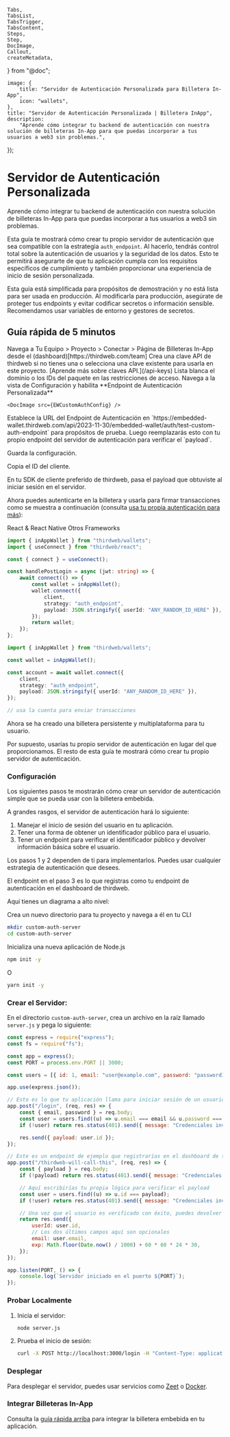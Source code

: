 	Tabs,
	TabsList,
	TabsTrigger,
	TabsContent,
	Steps,
	Step,
	DocImage,
	Callout,
	createMetadata,
} from "@doc";

	image: {
		title: "Servidor de Autenticación Personalizada para Billetera In-App",
		icon: "wallets",
	},
	title: "Servidor de Autenticación Personalizada | Billetera InApp",
	description:
		"Aprende cómo integrar tu backend de autenticación con nuestra solución de billeteras In-App para que puedas incorporar a tus usuarios a web3 sin problemas.",
});

# Servidor de Autenticación Personalizada

Aprende cómo integrar tu backend de autenticación con nuestra solución de billeteras In-App para que puedas incorporar a tus usuarios a web3 sin problemas.

Esta guía te mostrará cómo crear tu propio servidor de autenticación que sea compatible con la estrategia `auth_endpoint`. Al hacerlo, tendrás control total sobre la autenticación de usuarios y la seguridad de los datos. Esto te permitirá asegurarte de que tu aplicación cumpla con los requisitos específicos de cumplimiento y también proporcionar una experiencia de inicio de sesión personalizada.

<Callout variant="warning" title="Seguridad">
	Esta guía está simplificada para propósitos de demostración y no está lista para ser usada en producción. Al modificarla para producción, asegúrate de proteger tus endpoints y evitar codificar secretos o información sensible. Recomendamos usar variables de entorno y gestores de secretos.
</Callout>

## Guía rápida de 5 minutos

<Steps>

<Step>
	Navega a Tu Equipo > Proyecto > Conectar > Página de Billeteras In-App desde el (dashboard)[https://thirdweb.com/team]
</Step>

<Step>
	Crea una clave API de thirdweb si no tienes una o selecciona una clave existente para usarla en este proyecto. [Aprende más sobre claves API.](/api-keys)

<DocImage src={EWCreateKey} />

</Step>

<Step>
	Lista blanca el dominio o los IDs del paquete en las restricciones de acceso.
</Step>

<Step>
	Navega a la vista de Configuración y habilita **Endpoint de Autenticación Personalizada**

    <DocImage src={EWCustomAuthConfig} />

</Step>

<Step>
	Establece la URL del Endpoint de Autenticación en
	`https://embedded-wallet.thirdweb.com/api/2023-11-30/embedded-wallet/auth/test-custom-auth-endpoint`
	para propósitos de prueba. Luego reemplazarás esto con tu propio endpoint del servidor de autenticación para verificar el `payload`.
</Step>

<Step>Guarda la configuración.</Step>

<Step>Copia el ID del cliente.</Step>

<Step>
	En tu SDK de cliente preferido de thirdweb, pasa el payload que obtuviste al iniciar sesión en el servidor.
</Step>

</Steps>

Ahora puedes autenticarte en la billetera y usarla para firmar transacciones como se muestra a continuación (consulta [usa tu propia autenticación para más](/in-app-wallet/custom-auth)):

<Tabs defaultValue="react">
<TabsList>
	<TabsTrigger value="react">React & React Native</TabsTrigger>
	<TabsTrigger value="typescript">Otros Frameworks</TabsTrigger>
</TabsList>

<TabsContent value="react">

```typescript
import { inAppWallet } from "thirdweb/wallets";
import { useConnect } from "thirdweb/react";

const { connect } = useConnect();

const handlePostLogin = async (jwt: string) => {
	await connect(() => {
		const wallet = inAppWallet();
		wallet.connect({
			client,
			strategy: "auth_endpoint",
			payload: JSON.stringify({ userId: "ANY_RANDOM_ID_HERE" }),
		});
		return wallet;
	});
};
```

</TabsContent>

<TabsContent value="typescript">

```typescript
import { inAppWallet } from "thirdweb/wallets";

const wallet = inAppWallet();

const account = await wallet.connect({
	client,
	strategy: "auth_endpoint",
	payload: JSON.stringify({ userId: "ANY_RANDOM_ID_HERE" }),
});

// usa la cuenta para enviar transacciones
```

</TabsContent>
</Tabs>

Ahora se ha creado una billetera persistente y multiplataforma para tu usuario.

Por supuesto, usarías tu propio servidor de autenticación en lugar del que proporcionamos. El resto de esta guía te mostrará cómo crear tu propio servidor de autenticación.

### Configuración

Los siguientes pasos te mostrarán cómo crear un servidor de autenticación simple que se pueda usar con la billetera embebida.

A grandes rasgos, el servidor de autenticación hará lo siguiente:

1. Manejar el inicio de sesión del usuario en tu aplicación.
2. Tener una forma de obtener un identificador público para el usuario.
3. Tener un endpoint para verificar el identificador público y devolver información básica sobre el usuario.

Los pasos 1 y 2 dependen de ti para implementarlos. Puedes usar cualquier estrategia de autenticación que desees.

El endpoint en el paso 3 es lo que registras como tu endpoint de autenticación en el dashboard de thirdweb.

Aquí tienes un diagrama a alto nivel:

<DocImage src={EWCustomAuthFlow} />

<Steps>

<Step>

Crea un nuevo directorio para tu proyecto y navega a él en tu CLI

```bash
mkdir custom-auth-server
cd custom-auth-server
```

</Step>

<Step>

Inicializa una nueva aplicación de Node.js

```bash
npm init -y
```

O

```bash
yarn init -y
```

</Step>

</Steps>

### **Crear el Servidor:**

En el directorio `custom-auth-server`, crea un archivo en la raíz llamado `server.js` y pega lo siguiente:

```jsx
const express = require("express");
const fs = require("fs");

const app = express();
const PORT = process.env.PORT || 3000;

const users = [{ id: 1, email: "user@example.com", password: "password123" }];

app.use(express.json());

// Esto es lo que tu aplicación llama para iniciar sesión de un usuario y obtener un identificador público para el usuario (tambien conocido como el payload)
app.post("/login", (req, res) => {
	const { email, password } = req.body;
	const user = users.find((u) => u.email === email && u.password === password);
	if (!user) return res.status(401).send({ message: "Credenciales inválidas" });

	res.send({ payload: user.id });
});

// Este es un endpoint de ejemplo que registrarías en el dashboard de thirdweb para que verifiquemos el payload
app.post("/thirdweb-will-call-this", (req, res) => {
	const { payload } = req.body;
	if (!payload) return res.status(401).send({ message: "Credenciales inválidas" });

	// Aquí escribirías tu propia lógica para verificar el payload
	const user = users.find((u) => u.id === payload);
	if (!user) return res.status(401).send({ message: "Credenciales inválidas" });

	// Una vez que el usuario es verificado con éxito, puedes devolver el siguiente campo
	return res.send({
		userId: user.id,
		// Los dos últimos campos aquí son opcionales
		email: user.email,
		exp: Math.floor(Date.now() / 1000) + 60 * 60 * 24 * 30,
	});
});

app.listen(PORT, () => {
	console.log(`Servidor iniciado en el puerto ${PORT}`);
});
```

### **Probar Localmente**

1. Inicia el servidor:

   ```bash
   node server.js
   ```

2. Prueba el inicio de sesión:

   ```bash
   curl -X POST http://localhost:3000/login -H "Content-Type: application/json" -d '{"email": "user@example.com", "password": "password123"}'
   ```

### **Desplegar**

Para desplegar el servidor, puedes usar servicios como [Zeet](https://zeet.co/) o [Docker](https://www.docker.com/).

### **Integrar Billeteras In-App**

Consulta la [guía rápida arriba](#guía-rápida-de-5-minutos) para integrar la billetera embebida en tu aplicación.
